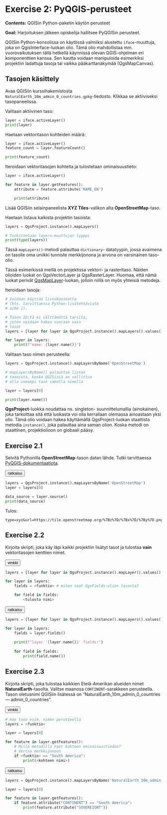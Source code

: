 # Exercise 2: PyQGIS-perusteet

**Contents:** QGISin Python-paketin käytön perusteet

**Goal:** Harjoituksen jälkeen opiskelija hallitsee PyQGISin perusteet.

QGISin Python-konsolissa on käytössä valmiiksi alustettu `iface`-muuttuja,
joka on QgisInterface-luokan olio. Tämä olio mahdollistaa mm. vuorovaikutuksen
tällä hetkellä käynnissä olevan QGIS-ohjelman eri komponenttien kanssa.
Sen kautta voidaan manipuloida esimerkiksi projektiin ladattuja
tasoja tai vaikka pääkarttanäkymää (QgsMapCanvas).

## Tasojen käsittely

Avaa QGISiin kurssihakemistosta `NaturalEarth_10m_admin_0_countries.gpkg`-tiedosto.
Klikkaa se aktiiviseksi tasopaneelissa.

Valitaan aktiivinen taso:

::: code-box
```python
layer = iface.activeLayer()
print(layer)
```
:::

Haetaan vektoritason kohteiden määrä:

::: code-box
```python
layer = iface.activeLayer()
feature_count = layer.featureCount()

print(feature_count)
```
:::

Iteroidaan vektoritasojen kohteita ja tulostetaan
ominaisuustieto:

::: code-box
```python
layer = iface.activeLayer()

for feature in layer.getFeatures():
    attribute = feature.attribute('NAME_EN')

    print(attribute)
```
:::

Lisää QGISiin selainpaneelista **XYZ Tiles**-valikon alta
**OpenStreetMap**-taso.

Haetaan listaus kaikista projektin tasoista:

::: code-box
```python
layers = QgsProject.instance().mapLayers()

# Tarkistetaan layers-muuttujan tyyppi
print(type(layers))
```
:::

Tässä `mapLayers()`-metodi palauttaa `dictionary`-
datatyypin, jossa avaimena on tasolle oma uniikki tunniste
merkkijonona ja arvona on varsinainen taso-olio.

::: hint-box
Tässä esimerkissä meillä on projektissa vektori- ja rasteritaso.
Näiden olioiden luokat on QgsVectorLayer ja QgsRasterLayer.
Huomaa, että nämä luokat perivät
[QgsMapLayer](https://qgis.org/pyqgis/master/core/QgsMapLayer.html)-luokan,
jolloin niillä on myös yhteisiä metodeja.
:::

Iteroidaan tasoja:

::: code-box
```python
# Voidaan käyttää listakoostetta
# (kts. tarvittaessa Python-lisätehtävistä
# aihe 1).

# Tason ID:tä ei välttämättä tarvita,
# joten voidaan hakea suoraan vain
# tasot
layers = [layer for layer in QgsProject.instance().mapLayers().values()]

for layer in layers:
    print(f"name: {layer.name()}")
```
:::

Valitaan taso nimen perusteella:

::: code-box
```python
layers = QgsProject.instance().mapLayersByName('OpenStreetMap')

# mapLayersByName() palauttaa listan
# tasoista, koska QGISissä on sallittua
# olla useampi taso samalla nimellä

layer = layers[0]

print(layer.name())
```
:::


::: hint-box
**QgsProject**-luokka noudattaa ns. singleton-
suunnittelumallia (ainokainen), joka tarkoittaa sitä että luokasta
voi olla kerrallaan olemassa ainoastaan yksi olio. Tämä
olio voidaan hakea käyttämällä QgsProject-luokan
staattista metodia `instance()`, joka palauttaa aina saman olion.
Koska metodi on staattinen, projektiolioon on globaali pääsy.
:::

## Exercise 2.1

Selvitä Pythonilla **OpenStreetMap**-tason datan lähde.
Tutki tarvittaessa [PyQGIS-dokumentaatiota](https://qgis.org/pyqgis/latest/).

<button onclick="toggleAnswer(this)" class="btn answer_btn">ratkaisu</button>

::: hidden-box
::: code-box
```python
layers = QgsProject.instance().mapLayersByName('OpenStreetMap')
layer = layers[0]

data_source = layer.source()
print(data_source)
```
:::

Tulos:

```
type=xyz&url=https://tile.openstreetmap.org/%7Bz%7D/%7Bx%7D/%7By%7D.png&zmax=19&zmin=0
```
:::

## Exercise 2.2

Kirjoita skripti, joka käy läpi kaikki projektiin lisätyt tasot
ja tulostaa **vain** vektoritasojen kenttien nimet.

<button onclick="toggleAnswer(this)" class="btn answer_btn">vinkki</button>

::: hidden-box
::: code-box
```python
layers = [layer for layer in QgsProject.instance().mapLayer().values() <ehtolause>] # miten tarkistat onko kyseessä vektoritaso?

for layer in layers:
    fields = <funktio> # miten saat QgsFields-olion tasosta?

    for field in fields:
        <tulosta nimi>
```
:::
:::


<button onclick="toggleAnswer(this)" class="btn answer_btn">ratkaisu</button>

::: hidden-box
::: code-box
```python
layers = [layer for layer in QgsProject.instance().mapLayers().values() if layer.type() == QgsMapLayer.VectorLayer]

for layer in layers:
    fields = layer.fields()
    
    print(f"layer '{layer.name()}' fields:")
    
    for field in fields:
        print(field.name())
```
:::
:::

## Exercise 2.3

Kirjoita skripti, joka tulostaa kaikkien Etelä-Amerikan
alueiden nimet **NaturalEarth**-tasolta. Valitse maanosa
`CONTINENT`-sarakkeen perusteella. Tason oletusnimi
QGISiin lisätessä on "NaturalEarth_10m_admin_0_countries — admin_0_countries".

<button onclick="toggleAnswer(this)" class="btn answer_btn">vinkki</button>

::: hidden-box
::: code-box
```python
# Hae taso esim. nimen perusteella
layers = <funktio>

layer = layers[0]

for feature in layer.getFeatures():
    # Millä metodilla haet kohteen ominaisuustiedon?
    # Vertaa merkkijonoon
    if <funktio> == "South America":
        print(<kohteen nimi>)
```
:::
:::

<button onclick="toggleAnswer(this)" class="btn answer_btn">ratkaisu</button>

::: hidden-box
::: code-box
```python
layers = QgsProject.instance().mapLayersByName('NaturalEarth_10m_admin_0_countries — admin_0_countries')

layer = layers[0]

for feature in layer.getFeatures():
    if feature.attribute("CONTINENT") == "South America":
        print(feature.attribute("SOVEREIGNT"))
```
:::
:::
